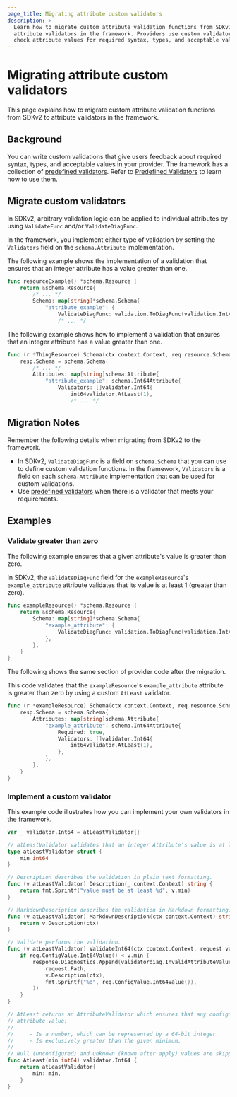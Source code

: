 ```yaml
---
page_title: Migrating attribute custom validators
description: >-
  Learn how to migrate custom attribute validation functions from SDKv2 to
  attribute validators in the framework. Providers use custom validators to
  check attribute values for required syntax, types, and acceptable values.
---
```


# Migrating attribute custom validators

This page explains how to migrate custom attribute validation functions from
SDKv2 to attribute validators in the framework.

## Background

You can write custom validations that give users feedback about required syntax,
types, and acceptable values in your provider. The framework has a collection of
[predefined
validators](https://github.com/hashicorp/terraform-plugin-framework-validators).
Refer to [Predefined
Validators](/terraform/plugin/framework/migrating/attributes-blocks/validators-predefined)
to learn how to use them.

## Migrate custom validators

In SDKv2, arbitrary validation logic can be applied to individual attributes by
using `ValidateFunc` and/or `ValidateDiagFunc`.

In the framework, you implement either type of validation by setting the
`Validators` field on the `schema.Attribute` implementation.

<Tabs>
<Tab heading="SDKv2">

The following example shows the implementation of a validation that ensures that
an integer attribute has a value greater than one.

```go
func resourceExample() *schema.Resource {
    return &schema.Resource{
        /* ... */
        Schema: map[string]*schema.Schema{
            "attribute_example": {
                ValidateDiagFunc: validation.ToDiagFunc(validation.IntAtLeast(1)),
                /* ... */
```

</Tab>
<Tab heading="Framework">

The following example shows how to implement a validation that ensures that an
integer attribute has a value greater than one.

```go
func (r *ThingResource) Schema(ctx context.Context, req resource.SchemaRequest, resp *resource.SchemaResponse) {
    resp.Schema = schema.Schema{
        /* ... */
        Attributes: map[string]schema.Attribute{
            "attribute_example": schema.Int64Attribute{
                Validators: []validator.Int64{
                    int64validator.AtLeast(1),
                    /* ... */
```

</Tab>
</Tabs>

## Migration Notes

Remember the following details when migrating from SDKv2 to the framework.

- In SDKv2, `ValidateDiagFunc` is a field on `schema.Schema` that you can use to
  define custom validation functions. In the framework, `Validators` is a field
  on each `schema.Attribute` implementation that can be used for custom
  validations.
- Use [predefined
  validators](/terraform/plugin/framework/migrating/attributes-blocks/validators-predefined)
  when there is a validator that meets your requirements.

## Examples

### Validate greater than zero

The following example ensures that a given attribute's value is greater than
zero.

<Tabs>
<Tab heading="SDKv2">

In SDKv2, the `ValidateDiagFunc` field for the `exampleResource`'s
`example_attribute` attribute validates that its value is at least 1 (greater
than zero).

```go
func exampleResource() *schema.Resource {
    return &schema.Resource{
        Schema: map[string]*schema.Schema{
            "example_attribute": {
                ValidateDiagFunc: validation.ToDiagFunc(validation.IntAtLeast(1)),
            },
        },
    }
}
```

</Tab>
<Tab heading="Framework">

The following shows the same section of provider code after the migration.

This code validates that the `exampleResource`'s `example_attribute` attribute
is greater than zero by using a custom `AtLeast` validator.

```go
func (r *exampleResource) Schema(ctx context.Context, req resource.SchemaRequest, resp *resource.SchemaResponse) {
    resp.Schema = schema.Schema{
        Attributes: map[string]schema.Attribute{
            "example_attribute": schema.Int64Attribute{
                Required: true,
                Validators: []validator.Int64{
                    int64validator.AtLeast(1),
                },
            },
        },
    }
}
```

</Tab>
</Tabs>

### Implement a custom validator

This example code illustrates how you can implement your own validators in the
framework.

```go
var _ validator.Int64 = atLeastValidator{}

// atLeastValidator validates that an integer Attribute's value is at least a certain value.
type atLeastValidator struct {
    min int64
}

// Description describes the validation in plain text formatting.
func (v atLeastValidator) Description(_ context.Context) string {
    return fmt.Sprintf("value must be at least %d", v.min)
}

// MarkdownDescription describes the validation in Markdown formatting.
func (v atLeastValidator) MarkdownDescription(ctx context.Context) string {
    return v.Description(ctx)
}

// Validate performs the validation.
func (v atLeastValidator) ValidateInt64(ctx context.Context, request validator.Int64Request, response *validator.Int64Response) {
    if req.ConfigValue.Int64Value() < v.min {
        response.Diagnostics.Append(validatordiag.InvalidAttributeValueDiagnostic(
            request.Path,
            v.Description(ctx),
            fmt.Sprintf("%d", req.ConfigValue.Int64Value()),
        ))
    }
}

// AtLeast returns an AttributeValidator which ensures that any configured
// attribute value:
//
//     - Is a number, which can be represented by a 64-bit integer.
//     - Is exclusively greater than the given minimum.
//
// Null (unconfigured) and unknown (known after apply) values are skipped.
func AtLeast(min int64) validator.Int64 {
    return atLeastValidator{
        min: min,
    }
}
```
